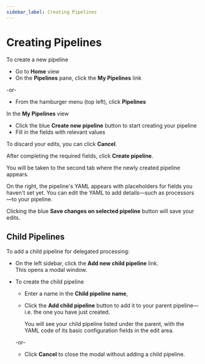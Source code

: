 ```yaml
---
sidebar_label: Creating Pipelines
---
```


# Creating Pipelines

To create a new pipeline

- Go to **Home** view
- On the **Pipelines** pane, click the **My Pipelines** link

-or-

- From the hamburger menu (top left), click **Pipelines**

In the **My Pipelines** view

- Click the blue **Create new pipeline** button to start creating your pipeline
- Fill in the fields with relevant values

To discard your edits, you can click **Cancel**.

After completing the required fields, click **Create pipeline**.

You will be taken to the second tab where the newly created pipeline appears.

On the right, the pipeline's YAML appears with placeholders for fields you haven't set yet. You can edit the YAML to add details—such as processors—to your pipeline.

Clicking the blue **Save changes on selected pipeline** button will save your edits.

## Child Pipelines

To add a child pipeline for delegated processing:

- On the left sidebar, click the **Add new child pipeline** link.\
  This opens a modal window.

- To create the child pipeline
  - Enter a name in the **Child pipeline name**,
  - Click the **Add child pipeline** button to add it to your parent pipeline&mdash;i.e. the one you have just created.

    You will see your child pipeline listed under the parent, with the YAML code of its basic configuration fields in the edit area.

  -or-
  - Click **Cancel** to close the modal without adding a child pipeline.
